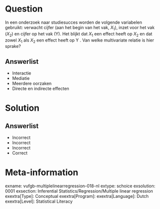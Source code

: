 Question
========

In een onderzoek naar studiesucces worden de volgende variabelen gebruikt: verwacht cijfer (aan het begin van het vak, $X_{1}$), inzet voor het vak ($X_{2}$) en cijfer op het vak (Y). Het blijkt dat $X_{1}$ een effect heeft op $X_{2}$ en dat zowel $X_{1}$ als $X_{2}$ een effect heeft op Y . Van welke multivariate relatie is hier sprake?
  
Answerlist
----------
* Interactie
* Mediatie
* Meerdere oorzaken
* Directe en indirecte effecten

Solution
========

Answerlist
----------
* Incorrect
* Incorrect
* Incorrect
* Correct

Meta-information
================
exname: vufgb-multiplelinearregression-018-nl
extype: schoice
exsolution: 0001
exsection: Inferential Statistics/Regression/Multiple linear regression
exextra[Type]: Conceptual
exextra[Program]: 
exextra[Language]: Dutch
exextra[Level]: Statistical Literacy

